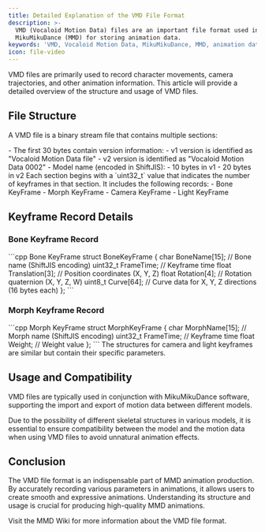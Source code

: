```yaml
---
title: Detailed Explanation of the VMD File Format
description: >-
  VMD (Vocaloid Motion Data) files are an important file format used in
  MikuMikuDance (MMD) for storing animation data.
keywords: 'VMD, Vocaloid Motion Data, MikuMikuDance, MMD, animation data, file format'
icon: file-video
---
```


VMD files are primarily used to record character movements, camera trajectories, and other animation information. This article will provide a detailed overview of the structure and usage of VMD files.

## File Structure

A VMD file is a binary stream file that contains multiple sections:

<AccordionGroup>
  <Accordion title="Header Information">
    - The first 30 bytes contain version information:
      - v1 version is identified as "Vocaloid Motion Data file"
      - v2 version is identified as "Vocaloid Motion Data 0002"
    - Model name (encoded in ShiftJIS):
      - 10 bytes in v1
      - 20 bytes in v2
  </Accordion>

  <Accordion title="Keyframe Data">
    Each section begins with a `uint32_t` value that indicates the number of keyframes in that section. It includes the following records:
    - Bone KeyFrame
    - Morph KeyFrame
    - Camera KeyFrame
    - Light KeyFrame
  </Accordion>
</AccordionGroup>

## Keyframe Record Details

### Bone Keyframe Record

<CodeGroup>
  ```cpp Bone KeyFrame
  struct BoneKeyFrame {
    char BoneName[15];     // Bone name (ShiftJIS encoding)
    uint32_t FrameTime;    // Keyframe time
    float Translation[3];  // Position coordinates (X, Y, Z)
    float Rotation[4];     // Rotation quaternion (X, Y, Z, W)
    uint8_t Curve[64];     // Curve data for X, Y, Z directions (16 bytes each)
  };
  ```
</CodeGroup>

### Morph Keyframe Record

<CodeGroup>
  ```cpp Morph KeyFrame
  struct MorphKeyFrame {
    char MorphName[15];    // Morph name (ShiftJIS encoding)
    uint32_t FrameTime;    // Keyframe time
    float Weight;          // Weight value
  };
  ```
</CodeGroup>

<Note>
  The structures for camera and light keyframes are similar but contain their specific parameters.
</Note>

## Usage and Compatibility

VMD files are typically used in conjunction with MikuMikuDance software, supporting the import and export of motion data between different models.

<Warning>
  Due to the possibility of different skeletal structures in various models, it is essential to ensure compatibility between the model and the motion data when using VMD files to avoid unnatural animation effects.
</Warning>

## Conclusion

The VMD file format is an indispensable part of MMD animation production. By accurately recording various parameters in animations, it allows users to create smooth and expressive animations. Understanding its structure and usage is crucial for producing high-quality MMD animations.

<Card title="Learn More" icon="book-open" href="https://mikumikudance.fandom.com/wiki/VMD_file_format">
  Visit the MMD Wiki for more information about the VMD file format.
</Card>


